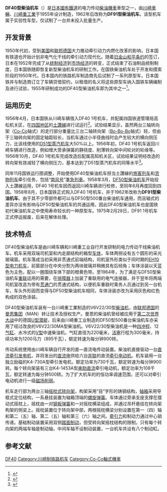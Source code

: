 {{noteTA
|G1=Railway
}}
{{Infobox Locomotive
| name = DF40
| image = 
| caption = 
| type = [[柴油机车|柴油机车]]
| origin = {{JAP}}
| builder = [[川崎車輛|川崎車輛]]、[[川崎重工業|川崎重工業]]
| buildmodel = 
| serialnumber = 
| builddate = 1955年
| totalproduction  = 1台
| user = {{flagicon|JPN}} [[日本国有铁道|日本国有铁道]]
| uicclass = [[Co-Co|Co-Co]]
| gauge = 1,067毫米
| wheeldiameter = 1,000毫米
| axleload = 12.5吨
| wheelbase = 
| bogies = 
| length = 15,400毫米（车钩中心距）
| width = 2,700毫米
| height = 3,750毫米
| weight = 75.0吨
| fuelcap = 1,500升
| lubecap = 
| watercap = 
| sandcap = 
| enginepower = 1,200马力（895千瓦）
| enginetype = 川崎重工業 V6V22/30
| transmission = 直—直流电
| topspeed = 75公里/小時
| sustainedspeed = 21.4公里/小時
| poweroutput = 
| tractiveeffort = 10,800公斤（持续）
| locobrakes = [[空气制动|空气制动]]、手制动
| locobrakepower = 
| locobrakeforce = 
| trainbrakes = 
| safety = 
| notes =
}}
'''DF40型柴油机车'''（{{lang-ja|DF40形ディーゼル機関車}}）是[[日本國有鐵道|日本國有鐵道]]的电力传动[[柴油機車|柴油機車]]車型之一，由[[川崎車輛|川崎車輛]]、[[川崎重工業|川崎重工業]]于1955年设计制造，1962年后改称为'''DF91型柴油机车'''。该型机车属于实验性车型，仅试制了一台并未投入批量生产。

== 开发背景 ==
1950年代初，受到[[美国|美国]]和[[联邦德国|联邦德国]]大力推动牵引动力内燃化改革的影响，日本国有铁道也开始计划非电气化干线的牵引动力现代化。随着[[舊金山和約|旧金山和平条约]]的签订，日本在1952年完成了从[[统制经济|统制经济]]到[[市场经济|市场经济]]的转变，正式结束了石油制品统制制度，日本国铁随即恢复新型柴油机车的研制工作。在国铁柴油机车处于开发和摸索阶段的1950年代，日本国内的铁路机车制造商先后试制了一系列原型车，日本国铁并与制造商订立了车辆贷借契约，以租借的名义将这些原型车纳入国铁车辆编制及进行试验，1955年研制成功的DF40型柴油机车即为其中之一<ref name="jtnj">{{cite book |author= |title= 《交通年鑑　1957》 |year= 1958 |publisher=交通協力會  | language = ja |isbn= |page=320 }}</ref>。

== 运用历史 ==
1956年4月，日本国铁从川崎车辆借入DF40 1号机车，并配属四国铁道管理局高松机关区，在[[四国|四国地区]]的[[土讚線|土讚線]]进行试运行<ref name="jtjs195710">{{cite journal | author =  | title = {{lang|ja|鉄道技術の進展：1956—1957}} | journal = 《交通技術》增刊 | pages = 35 | publisher = 交通協力會 | language = ja |date=1957年10月}}</ref>。试验结果显示，虽然两台三轴转向架（[[Co-Co|Co-Co]]轴式）的走行部分重量比三台二轴转向架（[[Bo-Bo-Bo|Bo-Bo-Bo]]轴式）轻，但由于三轴转向架的固定轴距较长，当机车通过小半径曲线时会产生较大的横向侧压力，比该线使用的[[日本國鐵D51型蒸汽機車|D51型蒸汽机车]]大50%以上。1956年初，DF40 1号机车返回川崎车辆进行改造，例如增大旁承弹簧的静挠度、削薄转向架中间轮对的轮缘等。1956年10月，DF40 1号机车完成改造后配属高知机关区，试验结果证明经改造的转向架有效减轻了横向侧压力，基本达到了D51型蒸汽机车的同等水平<ref>{{cite journal | author = 沼田實 | title = {{lang|ja|DF40形ディーゼノレ機関車の横圧}} | journal = 《交通技術》 | pages = 38-39 | publisher = 交通協力會 | language = ja |date=1957年1月}}</ref>。

同年11月国铁运行图调整，开始使用DF40型柴油机车担当土讚線的[[旅客列车|旅客列车]]和[[货物列车|货物列车]]牵引任务，包括“[[南风号列车|南风号]]”[[準急列車|準急列車]]。1958年3月，[[日本國鐵DF50型柴油機車|DF50型柴油机车]]开始投入土讚線运用，DF40 1号机车因而返回川崎车辆进行检修，至同年6月再度回到四国。1958年8月，日本国铁正式购入DF40 1号机车，并于1962年改称为'''DF91型柴油机车'''。由于其不少零部件都可以与DF50型500番台柴油机车通用，而且轴式的差异亦没有影响与DF50型柴油机车的共通运用，因此DF40型柴油机车也是国铁初代柴油机车之中使用寿命较长的一种原型车。1975年2月28日，DF91 1号机车正式停运报废，后来在{{tsl|ja|四国旅客鉄道多度津工場|四国旅客铁道多度津工厂}}解体处理。

== 技术特点 ==
DF40型柴油机车是由川崎车辆和川崎重工业自行开发研制的电力传动干线柴油机车。机车采用双端司机室和内走廊结构的箱型[[车体|车体]]，车体两侧设有五个圆形的采光玻璃窗。机车落成当初采用非贯通式前端结构，司机室外形类似于同时期的[[日本國鐵EH10型電力機車|EH10型电力机车]]，前窗部分在中央分割为两块玻璃并稍微具有后倾角；车体涂装以天蓝色为主色，配以一圈围绕车体下部的橙黄色带。至1964年，为了满足与DF50型柴油机车[[機車重聯|重联]]运用的需要，在[[排障器|排障器]]上加装了重联用的电气连接器，并于翌年将两端司机室改造为带有[[贯通门|贯通门]]的贯通式结构，以便机车重联时乘务人员通过到另一台机车，车头外形因而变得与DF50型柴油机车相同，车体涂装亦改为采用灰色和红色构成的双色涂装。

DF40型柴油机车装有一台川崎重工業制造的V6V22/30型[[柴油机|柴油机]]，由[[联邦德国|联邦德国]]的[[MAN集團|曼恩集团]]（MAN）转让技术及授权生产。曼恩的柴油机曾经被应用于[[第二次世界大战|第二次世界大战]]中的德国[[U型潜艇|U型潜艇]]，后来由川崎重工业制造的DF50型500番台柴油机车亦采用了经过改良的V6V22/30MA型柴油机。V6V22/30型柴油机是一种[[四冲程|四冲程]]、12[[气缸|气缸]]、水冷式的[[V型引擎|V型]]中速柴油机，气缸直径为220毫米，[[活塞|活塞]]行程为300毫米，持续功率为1200马力（895千瓦），额定转速为每分钟900转。

传动系统使用由川崎车辆自行开发的直—直流电传动装置。柴油机直接驱动一台[[直流發電機|直流牵引发电机]]，并将发出的[[直流电|直流电]]供给六台[[並聯電路|并联]]的直流[[牵引电动机|牵引电动机]]。机车装用一台独立励磁的K4-730A型牵引发电机，额定功率为730千瓦，额定转速为每分钟900转。每个转向架装有三台K4-1453A型[[直流电动机|串励直流]]牵引电动机，额定功率为108千瓦，额定转速为每分钟500转。为了扩大机车的的恒功率调速范围，还可以对牵引电动机进行一级[[磁场削弱|磁场削弱]]。

机车走行部为两台三轴[[摇枕|摇枕式]][[转向架|转向架]]，构架采用“目”字形的铸钢结构，[[轴箱|轴箱]]采用导框式定位结构，一系悬挂装置为轴箱顶端的[[螺旋弹簧|螺旋弹簧]]。车体通过旁承支座支撑在摆动式摇枕上，摇枕由一对[[钢板弹簧|钢板弹簧]]和一对摇枕横梁组成，并通过吊杆悬挂在转向架构架的侧梁上。摇枕装置位于转向架中部，两根摇枕横梁分别设置在第一（四）轴和第二（五）轴、第二（五）轴和第三（六）轴之间。[[牵引力|牵引力]]和制动力通过中心销传递。基础制动装置采用双侧[[踏面制动|踏面制动]]，但受转向架摇枕结构的限制，只有每个转向架的两端车轴是制动轴，中间车轴不设制动装置，一台机车共设有八个制动缸。

==参考文献==
{{Portal|日本鐵路}}
{{Reflist}}

{{日本國鐵柴油機車}}

{{DEFAULTSORT:JNR DF40}}
[[Category:日本國有鐵道柴油機車|DF40]]
[[Category:川崎制铁路机车|Category:川崎制铁路机车]]
[[Category:Co-Co軸式機車|Category:Co-Co軸式機車]]